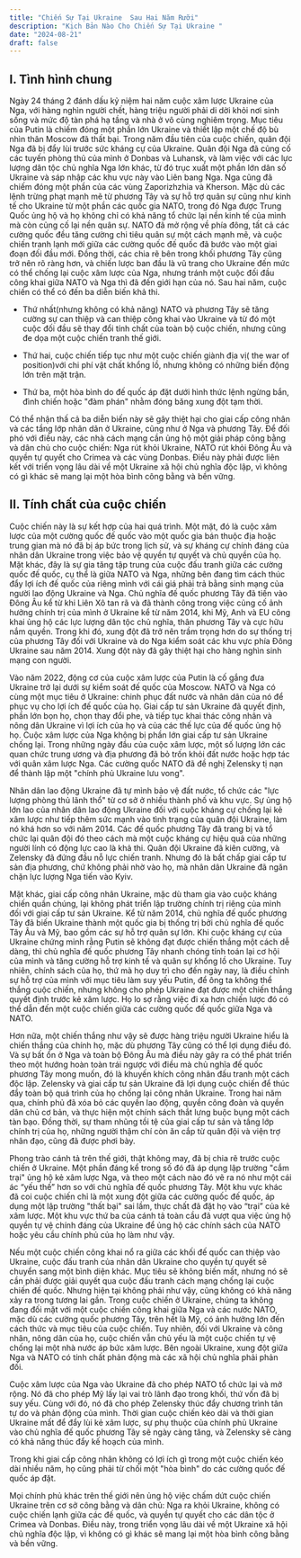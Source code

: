 ```yaml
---
title: "Chiến Sự Tại Ukraine  Sau Hai Năm Rưỡi"
description: "Kịch Bản Nào Cho Chiến Sự Tại Ukraine "
date: "2024-08-21"
draft: false
---
```


## I. Tình hình chung
Ngày 24 tháng 2 đánh dấu kỷ niệm hai năm cuộc xâm lược Ukraine của Nga, với hàng nghìn người chết, hàng triệu người phải di dời khỏi nơi sinh sống và mức độ tàn phá hạ tầng và nhà ở vô cùng nghiêm trọng. Mục tiêu của Putin là chiếm đóng một phần lớn Ukraine và thiết lập một chế độ bù nhìn thân Moscow đã thất bại. Trong năm đầu tiên của cuộc chiến, quân đội Nga đã bị đẩy lùi trước sức kháng cự của Ukraine. Quân đội Nga đã củng cố các tuyến phòng thủ của mình ở Donbas và Luhansk, và làm việc với các lực lượng dân tộc chủ nghĩa Nga lớn khác, từ đó trục xuất một phần lớn dân số Ukraine và sáp nhập các khu vực này vào Liên bang Nga. Nga cũng đã chiếm đóng một phần của các vùng Zaporizhzhia và Kherson. Mặc dù các lệnh trừng phạt mạnh mẽ từ phương Tây và sự hỗ trợ quân sự cũng như kinh tế cho Ukraine từ một phần các quốc gia NATO, trong đó Nga được Trung Quốc ủng hộ và họ  không chỉ có khả năng tổ chức lại nền kinh tế của mình mà còn củng cố lại nền quân sự. NATO đã mở rộng về phía đông, tất cả các cường quốc đều tăng cường chi tiêu quân sự một cách mạnh mẽ, và cuộc chiến tranh lạnh mới giữa các cường quốc đế quốc đã bước vào một giai đoạn đối đầu mới. Đồng thời, các chia rẽ bên trong khối phương Tây cũng trở nên rõ ràng hơn, và chiến lược ban đầu là vũ trang cho Ukraine đến mức có thể chống lại cuộc xâm lược của Nga, nhưng tránh một cuộc đối đầu công khai giữa NATO và Nga thì đã đến giới hạn của nó. Sau hai năm, cuộc chiến có thể có đến ba diễn biến khả thi.

- Thứ nhất(nhưng không có khả năng) NATO và phương Tây sẽ tăng cường sự can thiệp và can thiệp công khai vào Ukraine và từ đó một cuộc đối đầu sẽ thay đổi tính chất của toàn bộ cuộc chiến, nhưng cũng đe dọa một cuộc chiến tranh thế giới.

- Thứ hai, cuộc chiến tiếp tục như một cuộc chiến giành địa vị( the war of position)với chi phí vật chất khổng lồ, nhưng không có những biến động lớn trên mặt trận.

- Thứ ba, một hòa bình do đế quốc áp đặt  dưới hình thức lệnh ngừng bắn, đình chiến hoặc "đàm phán" nhằm đóng băng xung đột tạm thời.

Có thể nhận thấ cả ba diễn biến này sẽ gây thiệt hại cho giai cấp công nhân và các tầng lớp nhân dân ở Ukraine, cũng như ở Nga và phương Tây. Để đối phó với điều này, các nhà cách mạng cần ủng hộ một giải pháp công bằng và dân chủ cho cuộc chiến: Nga rút khỏi Ukraine, NATO rút khỏi Đông Âu và quyền tự quyết cho Crimea và các vùng Donbas. Điều này phải được liên kết với triển vọng lâu dài về một Ukraine xã hội chủ nghĩa độc lập, vì không có gì khác sẽ mang lại một hòa bình công bằng và bền vững.

## II. Tính chất của cuộc chiến

Cuộc chiến này là sự kết hợp của hai quá trình. Một mặt, đó là cuộc xâm lược của một cường quốc đế quốc vào một quốc gia bán thuộc địa hoặc trung gian mà nó đã bị áp bức trong lịch sử, và sự kháng cự chính đáng của nhân dân Ukraine trong việc bảo vệ quyền tự quyết và chủ quyền của họ. Mặt khác, đây là sự gia tăng tập trung của cuộc đấu tranh giữa các cường quốc đế quốc, cụ thể là giữa NATO và Nga, những bên đang tìm cách thúc đẩy lợi ích đế quốc của riêng mình với cái giá phải trả bằng sinh mạng của người lao động Ukraine và Nga. Chủ nghĩa đế quốc phương Tây đã tiến vào Đông Âu kể từ khi Liên Xô tan rã và đã thành công trong việc củng cố ảnh hưởng chính trị của mình ở Ukraine kể từ năm 2014, khi Mỹ, Anh và EU công khai ủng hộ các lực lượng dân tộc chủ nghĩa, thân phương Tây và cực hữu nắm quyền. Trong khi đó, xung đột đã trở nên trầm trọng hơn do sự thống trị của phương Tây đối với Ukraine và do Nga kiểm soát các khu vực phía Đông Ukraine sau năm 2014. Xung đột này đã gây thiệt hại cho hàng nghìn sinh mạng con người.

Vào năm 2022, động cơ của cuộc xâm lược của Putin là cố gắng đưa Ukraine trở lại dưới sự kiểm soát đế quốc của Moscow. NATO và Nga có cùng một mục tiêu ở Ukraine: chinh phục đất nước và nhân dân của nó để phục vụ cho lợi ích đế quốc của họ. Giai cấp tư sản Ukraine đã quyết định, phần lớn bọn họ, chọn thay đổi phe, và tiếp tục khai thác công nhân và nông dân Ukraine vì lợi ích của họ và của các thế lực của đế quốc ủng hộ họ. Cuộc xâm lược của Nga không bị phần lớn giai cấp tư sản Ukraine chống lại. Trong những ngày đầu của cuộc xâm lược, một số lượng lớn các quan chức trung ương và địa phương đã bỏ trốn khỏi đất nước hoặc hợp tác với quân xâm lược Nga. Các cường quốc NATO đã đề nghị Zelensky tị nạn để thành lập một "chính phủ Ukraine lưu vong".

Nhân dân lao động Ukraine đã tự mình bảo vệ đất nước, tổ chức các "lực lượng phòng thủ lãnh thổ" từ cơ sở ở nhiều thành phố và khu vực. Sự ủng hộ lớn lao của nhân dân lao động Ukraine đối với cuộc kháng cự chống lại kẻ xâm lược như tiếp thêm sức mạnh vào tình trạng của quân đội Ukraine, làm nó khá hơn so với năm 2014. Các đế quốc phương Tây đã trang bị và tổ chức lại quân đội đó theo cách mà một cuộc kháng cự hiệu quả của những người lính có động lực cao là khả thi. Quân đội Ukraine đã kiên cường, và Zelensky đã đứng đầu nỗ lực chiến tranh. Nhưng đó là bất chấp giai cấp tư sản địa phương, chứ không phải nhờ vào họ, mà nhân dân Ukraine đã ngăn chặn lực lượng Nga tiến vào Kyiv.

Mặt khác, giai cấp công nhân Ukraine, mặc dù tham gia vào cuộc kháng chiến quần chúng, lại không phát triển lập trường chính trị riêng của mình đối với giai cấp tư sản Ukraine. Kể từ năm 2014, chủ nghĩa đế quốc phương Tây đã biến Ukraine thành một quốc gia bị thống trị bởi chủ nghĩa đế quốc Tây Âu và Mỹ, bao gồm các sự hỗ trợ quân sự lớn. Khi cuộc kháng cự của Ukraine chứng minh rằng Putin sẽ không đạt được chiến thắng một cách dễ dàng, thì chủ nghĩa đế quốc phương Tây nhanh chóng tính toán lại cơ hội của mình và tăng cường hỗ trợ kinh tế và quân sự khổng lồ cho Ukraine. Tuy nhiên, chính sách của họ, thứ mà họ duy trì cho đến ngày nay, là điều chỉnh sự hỗ trợ của mình với mục tiêu làm suy yếu Putin, để ông ta không thể thắng cuộc chiến, nhưng không cho phép Ukraine đạt được một chiến thắng quyết định trước kẻ xâm lược. Họ lo sợ rằng việc đi xa hơn chiến lược đó có thể dẫn đến một cuộc chiến giữa các cường quốc đế quốc giữa Nga và NATO.

Hơn nữa, một chiến thắng như vậy sẽ được hàng triệu người Ukraine hiểu là chiến thắng của chính họ, mặc dù phương Tây cũng có thể lợi dụng điều đó. Và sự bất ổn ở Nga và toàn bộ Đông Âu mà điều này gây ra có thể phát triển theo một hướng hoàn toàn trái ngược với điều mà chủ nghĩa đế quốc phương Tây mong muốn, đó là khuyến khích công nhân đấu tranh một cách độc lập. Zelensky và giai cấp tư sản Ukraine đã lợi dụng cuộc chiến để thúc đẩy toàn bộ quá trình của họ chống lại công nhân Ukraine. Trong hai năm qua, chính phủ đã xóa bỏ các quyền lao động, quyền công đoàn và quyền dân chủ cơ bản, và thực hiện một chính sách thắt lưng buộc bụng một cách tàn bạo. Đồng thời, sự tham nhũng tồi tệ của giai cấp tư sản và tầng lớp chính trị của họ, những người thậm chí còn ăn cắp từ quân đội và viện trợ nhân đạo, cũng đã được phơi bày.

Phong trào cánh tả trên thế giới, thật không may, đã bị chia rẽ trước cuộc chiến ở Ukraine. Một phần đáng kể trong số đó đã áp dụng lập trường "cắm trại" ủng hộ kẻ xâm lược Nga, và theo một cách nào đó vẽ ra nó như một cái ác “yếu thế” hơn so với chủ nghĩa đế quốc phương Tây. Một khu vực khác đã coi cuộc chiến chỉ là một xung đột giữa các cường quốc đế quốc, áp dụng một lập trường "thất bại" sai lầm, thực chất đã đặt họ vào “trại” của kẻ xâm lược. Một khu vực thứ ba của cánh tả toàn cầu đã vượt qua việc ủng hộ quyền tự vệ chính đáng của Ukraine để ủng hộ các chính sách của NATO hoặc yêu cầu chính phủ của họ làm như vậy.

Nếu một cuộc chiến công khai nổ ra giữa các khối đế quốc can thiệp vào Ukraine, cuộc đấu tranh của nhân dân Ukraine cho quyền tự quyết sẽ chuyển sang một bình diện khác. Mục tiêu sẽ không biến mất, nhưng nó sẽ cần phải được giải quyết qua cuộc đấu tranh cách mạng chống lại cuộc chiến đế quốc. Nhưng hiện tại không phải như vậy, cũng không có khả năng xảy ra trong tương lai gần. Trong cuộc chiến ở Ukraine, chúng ta không đang đối mặt với một cuộc chiến công khai giữa Nga và các nước NATO, mặc dù các cường quốc phương Tây, trên hết là Mỹ, có ảnh hưởng lớn đến cách thức và mục tiêu của cuộc chiến. Tuy nhiên, đối với Ukraine và công nhân, nông dân của họ, cuộc chiến vẫn chủ yếu là một cuộc chiến tự vệ chống lại một nhà nước áp bức xâm lược. Bên ngoài Ukraine, xung đột giữa Nga và NATO có tính chất phản động mà các xã hội chủ nghĩa phải phản đối.

Cuộc xâm lược của Nga vào Ukraine đã cho phép NATO tổ chức lại và mở rộng. Nó đã cho phép Mỹ lấy lại vai trò lãnh đạo trong khối, thứ vốn đã bị suy yếu. Cùng với đó, nó đã cho phép Zelensky thúc đẩy chương trình tân tự do và phản động của mình. Thời gian cuộc chiến kéo dài và thời gian Ukraine mất để đẩy lùi kẻ xâm lược, sự phụ thuộc của chính phủ Ukraine vào chủ nghĩa đế quốc phương Tây sẽ ngày càng tăng, và Zelensky sẽ càng có khả năng thúc đẩy kế hoạch của mình.

Trong khi giai cấp công nhân không có lợi ích gì trong một cuộc chiến kéo dài nhiều năm, họ cũng phải từ chối một "hòa bình" do các cường quốc đế quốc áp đặt.

Mọi chính phủ khác trên thế giới nên ủng hộ việc chấm dứt cuộc chiến Ukraine trên cơ sở công bằng và dân chủ: Nga ra khỏi Ukraine, không có cuộc chiến lạnh giữa các đế quốc, và quyền tự quyết cho các dân tộc ở Crimea và Donbas. Điều này, trong triển vọng lâu dài về một Ukraine xã hội chủ nghĩa độc lập, vì không có gì khác sẽ mang lại một hòa bình công bằng và bền vững.







